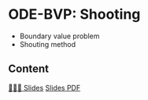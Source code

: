 # ODE-BVP: Shooting

- Boundary value problem
- Shouting method




## Content

[👨🏻‍🏫 Slides]({{< var base_url>}}slides/W8S1/slides.html){.btn .btn-outline-primary .btn role="button"} 
[Slides PDF]({{< var base_url>}}slides/W8S1/slides.pdf){.btn .btn-outline-secondary .btn role="button"} 
